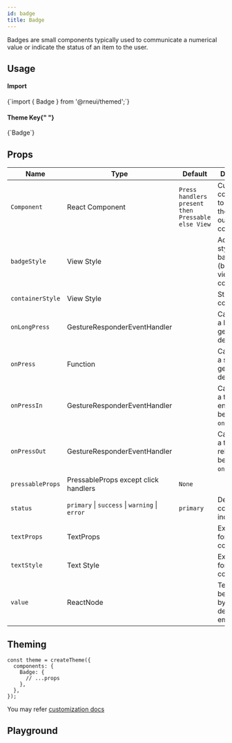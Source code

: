 ```yaml
---
id: badge
title: Badge
---
```



<IconsStyle />

Badges are small components typically used to communicate a numerical value or indicate the status of an item to the user.

## Usage

<div class="row inline-flex-center">
  <div class="col col--3">
    <h4>Import</h4>
  </div>
  <div class="col col--9">
    <CodeBlock>{`import { Badge } from '@rneui/themed';`}</CodeBlock>
  </div>
  <div class="col col--3">
    <h4>
      Theme Key{" "}
      <a href="#theming">
        <BiInfoCircle />
      </a>
    </h4>
  </div>
  <div class="col col--9">
    <CodeBlock>{`Badge`}</CodeBlock>
  </div>
</div>

<Usage />

## Props

<div class='table-responsive'>

| Name             | Type                                           | Default                                           | Description                                               |
| ---------------- | ---------------------------------------------- | ------------------------------------------------- | --------------------------------------------------------- |
| `Component`      | React Component                                | `Press handlers present then Pressable else View` | Custom component to replace the badge outer component.    |
| `badgeStyle`     | View Style                                     |                                                   | Additional styling for badge (background) view component. |
| `containerStyle` | View Style                                     |                                                   | Style for the container.                                  |
| `onLongPress`    | GestureResponderEventHandler                   |                                                   | Called when a long-tap gesture is detected.               |
| `onPress`        | Function                                       |                                                   | Called when a single tap gesture is detected.             |
| `onPressIn`      | GestureResponderEventHandler                   |                                                   | Called when a touch is engaged before `onPress`.          |
| `onPressOut`     | GestureResponderEventHandler                   |                                                   | Called when a touch is released before `onPress`.         |
| `pressableProps` | PressableProps except click handlers           | `None`                                            |                                                           |
| `status`         | `primary` \| `success` \| `warning` \| `error` | `primary`                                         | Determines color of the indicator.                        |
| `textProps`      | TextProps                                      |                                                   | Extra props for text component.                           |
| `textStyle`      | Text Style                                     |                                                   | Extra styling for icon component.                         |
| `value`          | ReactNode                                      |                                                   | Text value to be displayed by badge, defaults to empty.   |

</div>

## Theming

```tsx
const theme = createTheme({
  components: {
    Badge: {
      // ...props
    },
  },
});
```

You may refer [customization docs](../customizing#theme)

## Playground

<Play />
